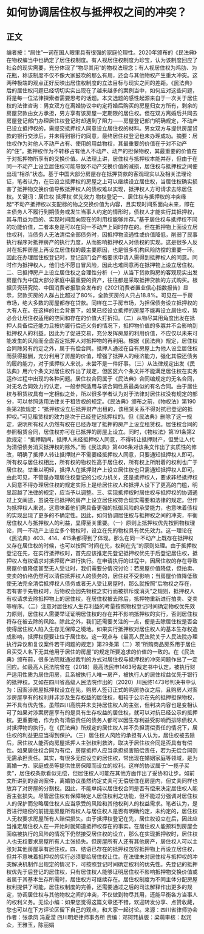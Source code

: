 # 如何协调居住权与抵押权之间的冲突？
## 正文
编者按：“居住”一词在国人眼里具有很强的家庭伦理性。2020年颁布的《民法典》在物权编当中也确定了居住权制度。有人视居住权制度为珍宝，认为该制度回应了社会的现实需要，充分体现了“物尽其用”的物权法理念；有人视居住权为鸡肋、为花瓶，称该制度不仅不像大家鼓吹的那么有用，还会与其他物权产生重大冲突。这两种极端的观点正好反映出居住权制度的立法目标与现实之间的差距。《民法典》后的居住权问题已经切切实实出现在了越来越多的案例当中，如何应对这些问题，将是每一位法律探索者需要思考的话题。本文选题的感性起源来自于一次关于居住权的法律咨询：男女双方在离婚协议中约定将婚后购买的房屋归女方所有，剩余的房屋贷款由女方承担，男方享有该房屋一定期限的居住权。但在双方离婚后共同去房屋登记部门办理居住权登记时却遇到了阻力——房屋登记部门明确规定，不动产已设立抵押权的，需提交抵押权人同意设立居住权的材料。男女双方与提供房屋贷款的银行交涉后，并未得到银行的同意，最终居住权登记也未办理成功。摘要：居住权作为对他人不动产占有、使用的用益物权，其最重要的价值在于对不动产的“住”。抵押权作为不转移占有他人不动产、动产的担保物权，其最重要的价值在于对抵押物所享有的交换价值。从法理上讲，居住权与抵押权本能并存，但由于在同一不动产上设立居住权可能导致不动产交换价值的减损，居住权与抵押权之间便出现“相杀”状态。基于中国大部分房屋存在抵押贷款的客观现实以及相关法理论证，笔者认为，在已设立抵押权的房屋之上可以继续设立居住权，当居住权确实损害了抵押物交换价值导致抵押权人的债权难以实现，抵押权人方可请求去除居住权。关键词：居住权 抵押权 优先效力 物权登记一、居住权与抵押权的冲突缘起“不动产抵押权以支配标的物之交换价值为内容，且实现时间系面向未来，即在主债务人不履行到期债务或发生当事人约定的情形时，债权人才能实行其抵押权，其与用益为目的、实现时间面向现在的利用权能够并存。”基于居住权与抵押权不同的功能价值，二者本身是可以在同一不动产上同时存在的。但在抵押物上面设立居住权利，当债务人无法清偿全部债务时，因抵押物流通性或价值降低，削弱了民事执行程序对抵押房产的执行力度，从而影响抵押权人对债权的实现。这是很多人反对在抵押房屋上再设立居住权的最主要原因，也是很多机构风险防控的重要一环。因此在办理居住权登记时，登记部门会严格要求申请人需得到抵押权人的同意。同时作为抵押权人，他们也不愿自冒风险，因此也难同意再在抵押物上设立居住权。二、已抵押房产上设立居住权之合理性分析（一）从当下贷款购房的客观现实出发房屋作为中国大部分家庭中最重要的资产，往往都是采取抵押贷款的方式购买。根据贝壳研究院、中国消费者报联合发布的《2021消费者置业信心指数报告》显示，贷款买房的人群占比超过了80%，全款买房的人只占18.8%。可见在一手房市场，绝大多数的房屋都存在贷款。同样在二手房市场，为担保债务设立抵押权的大有人在。在这样的社会背景下，如果已经设立抵押的房屋不能再设立居住权，势必会让居住权适用的空间和存在的价值大打折扣。（二）从物尽其用角度出发在抵押人具备偿还能力且按约履行偿还义务的情况下，抵押物价值的多寡并不会影响到抵押权人的利益。因此为了促进交易，充分发挥房屋的利用价值，不应仅以未来可能发生的风险而全盘否定抵押人对抵押物的再利用。根据《民法典》规定，居住权合同除另有约定之外，属于有偿合同。抵押人通过在自有房屋上为他人设立居住权而获得报酬，充分利用了房屋的价值，增强了抵押人的经济能力，强化其偿还债务的履约能力，对于抵押权人来说，未尝不是一件好事。（三）从法律规定出发《民法典》用六个条文对居住权作出了规定，但区区六个条文并不能满足居住权在实务运作过程中出现的各种问题。居住权合同属于《民法典》合同编规定的无名合同，对无名合同效力的认定，一般参照适用与该合同性质最类似的有名合同。由于居住权与租赁权具有一定相似之处，所以很多学者认为对于法律对居住权没有规定的部分，可以参照适用法律关于租赁权的规定。《民法典》颁布之前，《物权法》第190条第2款规定：“抵押权设立后抵押财产出租的，该租赁关系不得对抗已登记的抵押权。”可见租赁权的效力是次于已经登记抵押权的。但《民法典》删除了这一规定，说明所有权人仍然有权在已经办理了抵押的房产上设立租赁权。居住权合同的参照租赁合同，居住权亦可在已抵押的房屋上设立。同时，《物权法》第191条第2款规定：“抵押期间，抵押人未经抵押权人同意，不得转让抵押财产，但受让人代为清偿债务消灭抵押权的除外。”而《民法典》第406条对该条文作出了实质性的修改，明确了抵押人转让抵押财产不需要经抵押权人同意，只要通知抵押权人即可。所有权与居住权相比，所有权的物权性高于居住权，所有权上所附着的权利也广于居住权。举重以明轻，抵押人在抵押财产上设立居住权也只需通知抵押权人即可。由此可见，不管是办理居住权登记的公权力机关，还是抵押权人，要求非经抵押权人同意不得办理居住权的规定实际上是给居住权人和抵押人设下了更高的门槛，明显超越了法律的规定，应当予以调整。三、实现抵押权时居住权与抵押权的协调通过上文阐述，虽说在已抵押的房产上设立居住权符合现实需要和法律的规定。但作为抵押权人来说，这意味着他们需具备更强的抵御风险的承受能力，也意味着债权的实现出现了更多的不确定性。因此，如何协调居住权与抵押权之间的冲突，平衡居住权人与抵押权人的利益，显得至关重要。（一）原则上抵押权优先按照物权理论，同一不动产上设立多个物权时，设立在先的物权具有优先效力。这一理论在《民法典》403、414、415条都得到了体现。那么在同一不动产上既存在抵押权又存在居住权的时候，也可以按照“时间在先，权利在先”的原则处理。由于抵押权登记在先，在实行抵押权时，首先应该推定先登记抵押权优先于后登记居住权，抵押权人有权请求对抵押房产进行执行。在申请执行的过程中，因居住权的存在导致房屋价值降低甚至无人受让时，我们需要分情况讨论：若房屋价值降低，但拍卖、变卖的价格仍然可以清偿抵押权人的债务的，居住权不受影响；当房屋价值降低致使无法完全清偿抵押权人债务或者无人受让房屋时，那么就按照“后物权之存在，若有害于先物权时，后物权会因先物权之实行而被排斥或消灭”之规则，抵押权人有权请求去除抵押物上的居住权。在居住权被去除后，抵押物重新进行拍卖、变卖等程序。（二）注意对居住权人生存利益的考量按照物权登记时间确定物权优先效力原则，居住权人需要举证证明居住权的存在并不影响抵押权的实行，否则居住权将存在被去除的风险。除此之外，我们还需要关注的一点，便是去除居住权是否会使得居住权人陷入生存无保障之境地。如果实行抵押权对居住权人的基本生存权造成影响，抵押权便要让位于居住权。这一观点与《最高人民法院关于人民法院办理执行异议和复议案件若干问题的规定》第29条第（二）项“所购商品房系用于居住且买受人名下无其他用于居住的房屋”的规定所要追求的价值的一致的。在《民法典》颁布前，很多法院就通过裁判的方式对居住权与抵押权的冲突问题作出了一定回应。如最高人民法院曾在（2018）最高法民申1463号裁定书中认定，被执行财产适用性质为居住用房，且系被执行人唯一房产，被执行人的居住权益优先于银行的抵押权。又如在四川省高级人民法院作出的（2020）川民终1473号判决书中认为：因案涉房屋抵押权设立在先，购房人签订正式的购房协议之后，且购房人对案涉房屋享有的权利并非涉及生存权益的居住权，相较于公示在先的抵押担保物权，并不具有优先性。虽然四川高院并未支持居住权人的主张，但判决内容也是变相认可了如果对涉案房屋享有的是具有生存权益的居住权，就可以对抗已经公示的抵押权。更重要地，作为负有清偿责任的债务人都可以因生存利益受影响而排除债权人对抵押物的执行，在《民法典》所规定的居住权人并不负担清偿责任的情况下，居住权的利益更应当得到保护。（三）居住权人风险的承担有人认为，居住权被去除后，居住权人能否向房屋抵押人主张权利救济，取决于居住权合同是否具有有偿性。如果居住权合同为有偿，房屋抵押人应当承担损害赔偿责任，若为无偿合同则无需承担责任。其实，有很多无偿设立的居住权，常出现在婚姻家庭等领域，是为离婚一方、家庭成员等提供住房保障而设立的权利。这样的协议属于“一揽子买卖”，居住权条款看似无偿，但居住权人可能在其他方面作出了妥协和让步。如前文所讲到的咨询案件，离婚协议虽然约定丈夫可无偿居住在房屋内，但丈夫同样也放弃了对房屋的分割权。因此，不能单纯以居住权合同是否有偿来决定居住权人能否主张损失。尽管居住权有保障特定人居住权利之功能，但不能过分强调对居住权人的保护而忽略居住权人应当承受的风险和其他权利人的权益需求。笔者认为，是否进行赔偿的前提是房屋所有权人与居住权人是否有明确约定，未约定的，居住权人无权要求房屋所有人赔偿损失。由于抵押权登记在先，居住权设立在后，因此应当推定居住权人在一开始时就知道抵押权存在的事实。在居住权人能预料到房屋会面临被执行的风险的情况下仍然接受居住权的设立，那么在实现抵押权时，居住权人也无权要求房屋所有人主张损失。但房屋所有人还有其他房产，居住权人可以主张对其他房屋享有居住权。四、结语已存在的抵押权包容抵押物上再设立居住权，但并不意味着抵押权的实行必须要给居住权让位。在法律未对居住权与抵押权的冲突解决机制作出规定的情况下，可按照登记时间确定权利的优先性。先登记的抵押权优先于后登记的居住权，只有居住权人能够证明居住权不影响抵押物交换价值或者属于其基本生存所需时，居住权方可继续存在。居住权制度为不同主体分配房屋权利提供了可能，居住权制度的完善，还需要通过之后的司法解释作出更多的规定，协调居住权与其他物权之间的冲突，不仅做到物尽其用，还能平衡各方当事人的权利义务。无讼小编：如果您觉得这篇文章还不错，欢迎转发分享、点赞收藏，您也可以在下方评论区留下自己的观点，和大家一起讨论。来源：四川省律师协会作者：张承凤 冯夏滢 四川明炬律师事务所  责编：邓珂玮排版：梁萌审核：赵润众，王雅玉，陈丽娟